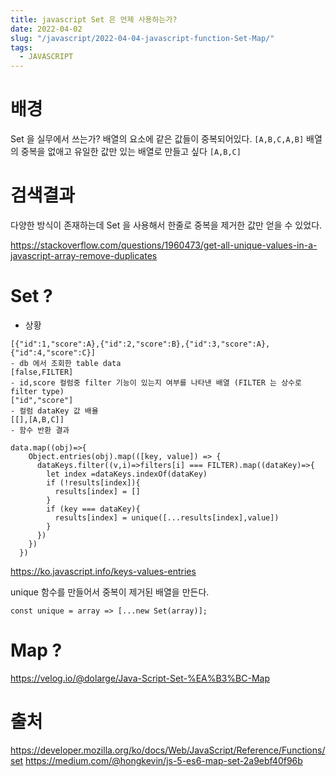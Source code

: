 ```yaml
---
title: javascript Set 은 언제 사용하는가?
date: 2022-04-02
slug: "/javascript/2022-04-04-javascript-function-Set-Map/"
tags:
  - JAVASCRIPT
--- 
```


# 배경

Set 을 실무에서 쓰는가?
배열의 요소에 같은 값들이 중복되어있다.
`[A,B,C,A,B]`
배열의 중복을 없애고 유일한 값만 있는 배열로 만들고 싶다
`[A,B,C]`

# 검색결과
다양한 방식이 존재하는데
Set 을 사용해서 한줄로 중복을 제거한 값만 얻을 수 있었다.


https://stackoverflow.com/questions/1960473/get-all-unique-values-in-a-javascript-array-remove-duplicates

# Set ?
 - 상황
 ```
[{"id":1,"score":A},{"id":2,"score":B},{"id":3,"score":A},{"id":4,"score":C}]
- db 에서 조회한 table data
[false,FILTER]
- id,score 컬럼중 filter 기능이 있는지 여부를 나타낸 배열 (FILTER 는 상수로 filter type)
["id","score"]
- 컬럼 dataKey 값 배욜
[[],[A,B,C]]
- 함수 반환 결과
``` 

```
data.map((obj)=>{
    Object.entries(obj).map(([key, value]) => {
      dataKeys.filter((v,i)=>filters[i] === FILTER).map((dataKey)=>{
        let index =dataKeys.indexOf(dataKey)
        if (!results[index]){
          results[index] = []
        }
        if (key === dataKey){
          results[index] = unique([...results[index],value])
        }
      })
    })
  })
```
https://ko.javascript.info/keys-values-entries

unique 함수를 만들어서 중복이 제거된 배열을 만든다.
```
const unique = array => [...new Set(array)];
```

# Map ?

https://velog.io/@dolarge/Java-Script-Set-%EA%B3%BC-Map


# 출처

https://developer.mozilla.org/ko/docs/Web/JavaScript/Reference/Functions/set
https://medium.com/@hongkevin/js-5-es6-map-set-2a9ebf40f96b


